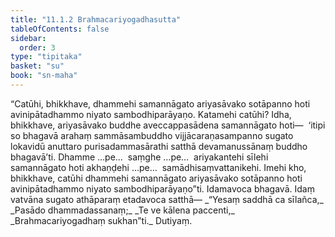 ```yaml
---
title: "11.1.2 Brahmacariyogadhasutta"
tableOfContents: false
sidebar:
  order: 3
type: "tipitaka"
basket: "su"
book: "sn-maha"
---
```



<DynamicBreadcrumb />

<Division number="998" book="sn-maha" bookNo="14" page="299">

<Paragraph number="1794" book="sn-maha">
“Catūhi, bhikkhave, dhammehi samannāgato ariyasāvako sotāpanno hoti avinipātadhammo niyato sambodhiparāyaṇo.
</Paragraph>

<Paragraph number="1795" book="sn-maha">
Katamehi catūhi? Idha, bhikkhave, ariyasāvako buddhe aveccappasādena samannāgato hoti—  ‘itipi so bhagavā arahaṃ sammāsambuddho vijjācaraṇasampanno sugato lokavidū anuttaro purisadammasārathi satthā devamanussānaṃ buddho bhagavā’ti. Dhamme …pe…  saṃghe …pe…  ariyakantehi sīlehi samannāgato hoti akhaṇḍehi …pe…  samādhisaṃvattanikehi. Imehi kho, bhikkhave, catūhi dhammehi samannāgato ariyasāvako sotāpanno hoti avinipātadhammo niyato sambodhiparāyaṇo”ti.
</Paragraph>

<Paragraph number="1796" book="sn-maha">
Idamavoca bhagavā. Idaṃ vatvāna sugato athāparaṃ etadavoca satthā—
</Paragraph>

<Paragraph number="1797" type="verses" book="sn-maha">
_“Yesaṃ saddhā ca sīlañca,_  
_Pasādo dhammadassanaṃ;_  
_Te ve kālena paccenti,_  
_Brahmacariyogadhaṃ sukhan”ti._  


</Paragraph>
</Division>

<Paragraph number="1798" type="center" book="sn-maha">
Dutiyaṃ.
</Paragraph>